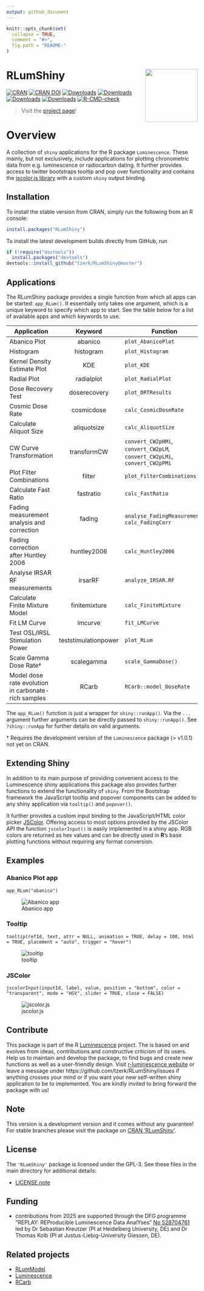 ```yaml
---
output: github_document
---
```


<!-- README.md is generated from README.Rmd. Please edit that file -->

```r
knitr::opts_chunk$set(
  collapse = TRUE,
  comment = "#>",
  fig.path = "README-"
)
``` 

# RLumShiny <a href='https://tzerk.github.io/RLumShiny/'><img src='man/figures/logo.png' align="right" height="138.5" /></a>

<!-- badges: start -->
[![CRAN](https://www.r-pkg.org/badges/version/RLumShiny)](https://CRAN.R-project.org/package=RLumShiny)
[![CRAN DOI](https://img.shields.io/badge/doi-10.32614/CRAN.package.RLumShiny-blue.svg)](https://doi.org/10.32614/CRAN.package.RLumShiny)
[![Downloads](https://cranlogs.r-pkg.org/badges/grand-total/RLumShiny)](https://www.r-pkg.org/pkg/RLumShiny)
[![Downloads](https://cranlogs.r-pkg.org/badges/RLumShiny)](https://www.r-pkg.org/pkg/RLumShiny)
[![Downloads](https://cranlogs.r-pkg.org/badges/last-week/RLumShiny)](https://www.r-pkg.org/pkg/RLumShiny)
[![Downloads](https://cranlogs.r-pkg.org/badges/last-day/RLumShiny)](https://www.r-pkg.org/pkg/RLumShiny)
[![R-CMD-check](https://github.com/R-Lum/RLumShiny/actions/workflows/GitHub_Actions_CI.yaml/badge.svg)](https://github.com/R-Lum/RLumShiny/actions)
<!-- badges: end -->

> Visit the <a href="https://tzerk.github.io/RLumShiny/" target="_blank">project page</a>!

# Overview

A collection of `shiny` applications for the R package `Luminescence`. These mainly, but not exclusively, include applications for plotting chronometric data from e.g. luminescence or radiocarbon dating. It further provides access to twitter bootstraps tooltip and pop over functionality and contains the [jscolor.js library](https://jscolor.com/) with a custom `shiny` output binding.

## Installation

To install the stable version from CRAN, simply run the following from an R console:

```r
install.packages("RLumShiny")
```

To install the latest development builds directly from GitHub, run

```r
if (!require("devtools"))
  install.packages("devtools")
devtools::install_github("tzerk/RLumShiny@master")
```

## Applications

The RLumShiny package provides a single function from which all apps can be started: `app_RLum()`. It essentially only takes one argument, which is a unique keyword to specify which app to start. See the table below for a list of available apps and which keywords to use.

| Application | Keyword | Function |
|-------------|:---------:|----------|
| Abanico Plot | abanico | `plot_AbanicoPlot` |
| Histogram | histogram | `plot_Histogram` |
| Kernel Density Estimate Plot | KDE | `plot_KDE` |
| Radial Plot | radialplot | `plot_RadialPlot` |
| Dose Recovery Test | doserecovery | `plot_DRTResults` |
| Cosmic Dose Rate | cosmicdose | `calc_CosmicDoseRate`|
| Calculate Aliquot Size | aliquotsize | `calc_AliquotSize` |
| CW Curve Transformation | transformCW | `convert_CW2pHMi`, `convert_CW2pLM`, `convert_CW2pLMi`, `convert_CW2pPMi` |
| Plot Filter Combinations | filter | `plot_FilterCombinations` |
| Calculate Fast Ratio | fastratio | `calc_FastRatio` |
| Fading measurement analysis and correction | fading | `analyse_FadingMeasurement`, `calc_FadingCorr` |
| Fading correction after Huntley 2006 | huntley2006 | `calc_Huntley2006` |
| Analyse IRSAR RF measurements | irsarRF | `analyze_IRSAR.RF` |
| Calculate Finite Mixture Model | finitemixture | `calc_FiniteMixture` |
| Fit LM Curve | lmcurve | `fit_LMCurve` |
| Test OSL/IRSL Stimulation Power | teststimulationpower | `plot_RLum` |
| Scale Gamma Dose Rate† | scalegamma | `scale_GammaDose()` |
| Model dose rate evolution in carbonate-rich samples | RCarb | `RCarb::model_DoseRate` |

The `app_RLum()` function is just a wrapper for `shiny::runApp()`. Via the `...` argument further arguments can be directly passed to `shiny::runApp()`. See `?shiny::runApp` for further details on valid arguments.

<!--- * Not yet available in the official CRAN release.  -->
† Requires the development version of the `Luminescence` package (> v1.0.1) not yet on CRAN.

## Extending Shiny

In addition to its main purpose of providing convenient access to the Luminescence shiny applications this package also provides further functions to extend the functionality of `shiny`. From the Bootstrap framework the JavaScript tooltip and popover components can be added to any shiny application via `tooltip()` and `popover()`.

It further provides a custom input binding to the JavaScript/HTML color picker [JSColor](https://jscolor.com). Offering access to most options provided by the JSColor API the function `jscolorInput()` is easily implemented in a shiny app. RGB colors are returned as hex values and can be directly used in **R**'s base plotting functions without requiring any format conversion.

## Examples

### Abanico Plot app 

`app_RLum("abanico")`

![Abanico app](man/figures/abanico.png)

### Tooltip 

`tooltip(refId, text, attr = NULL, animation = TRUE, delay = 100, html = TRUE, placement = "auto", trigger = "hover")`

![tooltip](man/figures/tooltip.png)

### JSColor 

`jscolorInput(inputId, label, value, position = "bottom", color = "transparent", mode = "HSV", slider = TRUE, close = FALSE)`

![jscolor.js](man/figures/jscolor.png)

## Contribute

This package is part of the R [Luminescence](https://r-lum.github.io/Luminescence/) project. The is based on and evolves from ideas, contributions and constructive criticism of its users. Help us to maintain and develop the package, to find bugs and create new functions as well as a user-friendly design. Visit [r-luminescence website](https://r-luminescence.org) or leave a message under https://github.com/tzerk/RLumShiny/issues if anything crosses your mind or if you want your new self-written shiny application to be to implemented. You are kindly invited to bring forward the package with us!

## Note

This version is a development version and it comes without any guarantee! For stable branches please visit
the package on [CRAN 'RLumShiny'](https://CRAN.R-project.org/package=RLumShiny).

## License

The `'RLumShiny'` package is licensed under the GPL-3. See these files in the main directory for additional details: 

- [LICENSE.note](https://github.com/tzerk/RLumShiny/blob/master/LICENSE.note)

## Funding

* contributions from 2025 are supported through the DFG programme 
"REPLAY: REProducible Luminescence Data AnalYses" [No 528704761](https://gepris.dfg.de/gepris/projekt/528704761?language=en)
led by Dr Sebastian Kreutzer (PI at Heidelberg University, DE) and Dr Thomas Kolb (PI at Justus-Liebig-University Giessen, DE).

## Related projects 

* [RLumModel](https://github.com/R-Lum/RLumModel)
* [Luminescence](https://github.com/R-Lum/Luminescence)
* [RCarb](https://github.com/R-Lum/RCarb)
